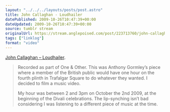 ```yaml
---
layout: "../../../layouts/posts/post.astro"
title: John Callaghan - Loudhailer
datePublished: 2009-10-26T10:47:39+00:00
dateUpdated: 2009-10-26T10:47:39+00:00
source: tumblr stream
originalUrl: https://stream.anglepoised.com/post/223713760/john-callaghan-loudhailer-recorded-as-part-of
tags: ["linklog"]
format: "video"
---
```



<YouTube id="https://www.youtube.com/watch?v=JgY4F51huZA" />

[John Callaghan &#8211; Loudhailer][1].

> Recorded as part of One & Other. This was Anthony Gormley&rsquo;s piece where a member of the British public would have one hour on the fourth plinth in Trafalgar Square to do whatever they wanted. I decided to film a music video.
>
> My hour was between 2 and 3pm on October the 2nd 2009, at the beginning of the Divali celebrations. The lip-synching isn&rsquo;t bad considering I was listening to a different piece of music at the time.

[1]: https://www.youtube.com/watch?v=JgY4F51huZA
